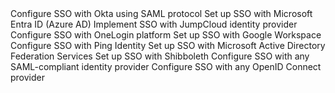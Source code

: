 

<CardGrid>
  <LinkCard title="Okta" href="/guides/integrations/sso-integrations/okta-saml">
    Configure SSO with Okta using SAML protocol
  </LinkCard>
  <LinkCard title="Microsoft Entra ID" href="/guides/integrations/sso-integrations/azure-ad-saml">
    Set up SSO with Microsoft Entra ID (Azure AD)
  </LinkCard>
  <LinkCard title="JumpCloud" href="/guides/integrations/sso-integrations/jumpcloud-saml">
    Implement SSO with JumpCloud identity provider
  </LinkCard>
  <LinkCard title="OneLogin" href="/guides/integrations/sso-integrations/onelogin-saml">
    Configure SSO with OneLogin platform
  </LinkCard>
  <LinkCard title="Google Workspace" href="/guides/integrations/sso-integrations/google-saml">
    Set up SSO with Google Workspace
  </LinkCard>
  <LinkCard title="Ping Identity" href="/guides/integrations/sso-integrations/pingidentity-saml">
    Configure SSO with Ping Identity
  </LinkCard>
  <LinkCard title="Microsoft AD FS" href="/guides/integrations/sso-integrations/microsoft-ad-fs">
    Set up SSO with Microsoft Active Directory Federation Services
  </LinkCard>
  <LinkCard title="Shibboleth" href="/guides/integrations/sso-integrations/shibboleth-saml">
    Set up SSO with Shibboleth
  </LinkCard>
  <LinkCard title="Generic SAML" href="/guides/integrations/sso-integrations/generic-saml">
    Configure SSO with any SAML-compliant identity provider
  </LinkCard>
  <LinkCard title="Generic OIDC" href="/guides/integrations/sso-integrations/generic-oidc">
    Configure SSO with any OpenID Connect provider
  </LinkCard>
</CardGrid>